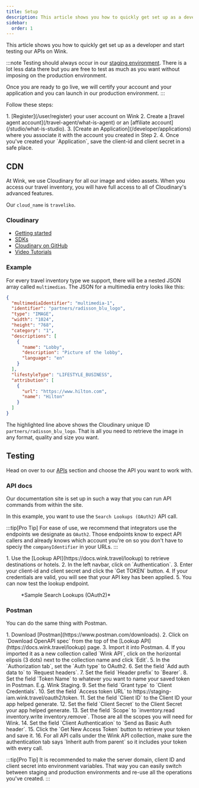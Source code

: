 ```yaml
---
title: Setup
description: This article shows you how to quickly get set up as a developer and start testing our APIs on Wink.
sidebar:
  order: 1
---
```



This article shows you how to quickly get set up as a developer and start testing our APIs on Wink.

:::note
Testing should always occur in our [staging environment](/getting-started/environments). There is a lot less data there but you are free to test as much as you want without imposing on the production environment.

Once you are ready to go live, we will certify your account and your application and you can launch in our production environment.
:::

Follow these steps:

<Steps>
1. [Register](/user/register) your user account on Wink
2. Create a [travel agent account](/travel-agent/what-is-agent) or an [affiliate account](/studio/what-is-studio).
3. [Create an Application](/developer/applications) where you associate it with the account you created in Step 2.
4. Once you've created your `Application`, save the client-id and client secret in a safe place.
</Steps>

## CDN

At Wink, we use Cloudinary for all our image and video assets. When you access our travel inventory, you will have full access to all of Cloudinary's advanced features.

Our `cloud_name` is  `traveliko`.

### Cloudinary

- [Getting started](https://cloudinary.com/documentation/dev_kickstart)
- [SDKs](https://cloudinary.com/documentation/cloudinary_sdks)
- [Cloudinary on GitHub](https://github.com/cloudinary)
-	[Video Tutorials](https://cloudinary.com/documentation/cloudinary_sdks_tutorials)

### Example

For every travel inventory type we support, there will be a nested JSON array called `multimedias`. The JSON for a multimedia entry looks like this:

```json {3}
{
  "multimediaIdentifier": "multimedia-1",
  "identifier": "partners/radisson_blu_logo",
  "type": "IMAGE",
  "width": "1024",
  "height": "768",
  "category": "1",
  "descriptions": [
    {
      "name": "Lobby",
      "description": "Picture of the lobby",
      "language": "en"
    }
  ],
  "lifestyleType": "LIFESTYLE_BUSINESS",
  "attribution": [
    {
      "url": "https://www.hilton.com",
      "name": "Hilton"
    }
  ]
}
```

The highlighted line above shows the Cloudinary unique ID `partners/radisson_blu_logo`. That is all you need to retrieve the image in any format, quality and size you want.

## Testing

Head on over to our [APIs](/developer/apis) section and choose the API you want to work with.

### API docs

Our documentation site is set up in such a way that you can run API commands from within the site.

In this example, you want to use the `Search Lookups (OAuth2)` API call.

:::tip[Pro Tip]
For ease of use, we recommend that integrators use the endpoints we designate as `OAuth2`. Those endpoints know to expect API callers and already knows which account you're on so you don't have to speciy the `companyIdentifier` in your URLs.
:::

<Steps>
1. Use the [Lookup API](https://docs.wink.travel/lookup) to retrieve destinations or hotels.
2. In the left navbar, click on `Authentication`.
3. Enter your client-id and client secret and click the `Get TOKEN` button.
4. If your credentials are valid, you will see that your API key has been applied.
5. You can now test the lookup endpoint.
</Steps>

<figure>
<CloudinaryImage
      width="700"
      height="265"
      resize="scale"
      quality="best"
      alt="Lookup API endpoint"
      src="academy/lookup-api-call"
      errorImage="noimage_opaque_nyrtl0.png"
    />
    <figcaption>*Sample Search Lookups (OAuth2)*</figcaption>
</figure>

### Postman
You can do the same thing with Postman.

<Steps>
1. Download [Postman](https://www.postman.com/downloads).
2. Click on `Download OpenAPI spec` from the top of the [Lookup API](https://docs.wink.travel/lookup) page.
3. Import it into Postman.
4. If you imported it as a new collection called `Wink API`, click on the horizontal elipsis (3 dots) next to the collection name and click `Edit`.
5. In the `Authorization tab`, set the `Auth type` to OAuth2.
6. Set the field `Add auth data to` to `Request headers`.
7. Set the field `Header prefix` to `Bearer`.
8. Set the field `Token Name` to whatever you want to name your saved token in Postman. E.g. Wink Staging.
9. Set the field `Grant type` to `Client Credentials`.
10. Set the field `Access token URL` to https://staging-iam.wink.travel/oauth2/token.
11. Set the field `Client ID` to the Client ID your app helped generate.
12. Set the field `Client Secret` to the Client Secret your app helped generate.
13. Set the field `Scope` to `inventory.read inventory.write inventory.remove`. Those are all the scopes you will need for Wink.
14. Set the field `Client Authentication` to `Send as Basic Auth header`.
15. Click the `Get New Access Token` button to retrieve your token and save it.
16. For all API calls under the Wink API collection, make sure the authentication tab says `Inherit auth from parent` so it includes your token with every call.
</Steps>

:::tip[Pro Tip]
It is recommended to make the server domain, client ID and client secret into environment variables. That way you can easily switch between staging and production environments and re-use all the operations you've created.
:::
